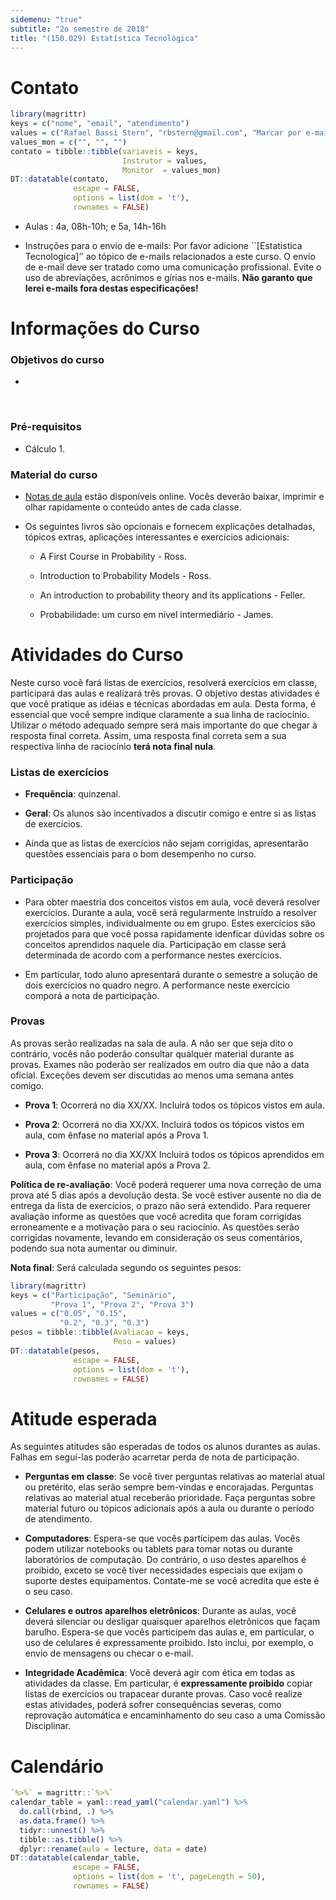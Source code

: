 ```yaml
---
sidemenu: "true"
subtitle: "2o semestre de 2018"
title: "(150.029) Estatística Tecnológica"
---
```


# Contato

```r
library(magrittr)
keys = c("nome", "email", "atendimento")
values = c("Rafael Bassi Stern", "rbstern@gmail.com", "Marcar por e-mail")
values_mon = c("", "", "")
contato = tibble::tibble(variaveis = keys,
                         Instrutor = values,
                         Monitor  = values_mon)
DT::datatable(contato,
              escape = FALSE,
              options = list(dom = 't'),
              rownames = FALSE)
```

- Aulas : 4a, 08h-10h; e 5a, 14h-16h

- Instruções para o envio de e-mails: 
Por favor adicione ``[Estatistica Tecnologica]'' ao 
tópico de e-mails relacionados a este curso.
O envio de e-mail deve ser tratado como uma comunicação profissional.
Evite o uso de abreviações, acrônimos e gírias nos e-mails.
**Não garanto que lerei e-mails fora destas especificações!** 

# Informações do Curso

### Objetivos do curso

- 

<br/>

### Pré-requisitos

- Cálculo 1.

### Material do curso

- [Notas de aula](https://www.overleaf.com/read/fjdsbxwydcnf) estão 
  disponíveis online. Vocês deverão baixar, imprimir e
  olhar rapidamente o conteúdo antes de cada classe.
  
- Os seguintes livros são opcionais e 
  fornecem explicações detalhadas,
  tópicos extras, aplicações interessantes e
  exercícios adicionais:

    - A First Course in Probability - Ross.

    - Introduction to Probability Models - Ross.

    - An introduction to probability theory and its applications - Feller.

    - Probabilidade: um curso em nível intermediário - James.
								
# Atividades do Curso
								
Neste curso você fará
listas de exercícios, resolverá exercícios em classe,
participará das aulas e realizará três provas.
O objetivo destas atividades é que você pratique
as idéias e técnicas abordadas em aula.
Desta forma, é essencial que você sempre indique claramente
a sua linha de raciocínio.
Utilizar o método adequado sempre será mais importante
do que chegar à resposta final correta. 
Assim, uma resposta final correta
sem a sua respectiva linha de raciocínio
**terá nota final nula**.

### Listas de exercícios

- **Frequência**: quinzenal.

- **Geral**: Os alunos são incentivados a 
discutir comigo e entre si as listas de exercícios.

- Ainda que as listas de exercícios não sejam corrigidas,
apresentarão questões essenciais para o bom desempenho no curso.

### Participação

- Para obter maestria dos conceitos vistos em aula,
você deverá resolver exercícios.
Durante a aula, você será regularmente instruído
a resolver exercícios simples, individualmente ou em grupo.
Estes exercícios são projetados para que você possa
rapidamente idenficar dúvidas sobre os conceitos aprendidos naquele dia.
Participação em classe será determinada de acordo com 
a performance nestes exercícios. 

- Em particular, todo aluno apresentará
durante o semestre a solução de 
dois exercícios no quadro negro.
A performance neste exercício comporá a 
nota de participação.

### Provas 

As provas serão realizadas na sala de aula.
A não ser que seja dito o contrário, 
vocês não poderão consultar qualquer material durante as provas.
Exames não poderão ser realizados em outro dia que não a data oficial.
Exceções devem ser discutidas ao menos uma semana antes comigo.

- **Prova 1**: Ocorrerá no dia XX/XX. 
Incluirá todos os tópicos vistos em aula.

- **Prova 2**: Ocorrerá no dia XX/XX. 
Incluirá todos os tópicos vistos em aula,
com ênfase no material após a Prova 1.

- **Prova 3**: Ocorrerá no dia XX/XX
Incluirá todos os tópicos aprendidos em aula,
com ênfase no material após a Prova 2.

**Política de re-avaliação**: Você poderá requerer uma nova correção
de uma prova até 5 dias após a devolução desta.
Se você estiver ausente no dia de entrega da lista de exercícios, 
o prazo não será extendido.
Para requerer avaliação informe as questões que 
você acredita que foram corrigidas erroneamente e 
a motivação para o seu raciocínio.
As questões serão corrigidas novamente, 
levando em consideração os seus comentários, 
podendo sua nota aumentar ou diminuir.

**Nota final**: Será calculada segundo os seguintes pesos:

```r
library(magrittr)
keys = c("Participação", "Seminário",
         "Prova 1", "Prova 2", "Prova 3")
values = c("0.05", "0.15", 
           "0.2", "0.3", "0.3")
pesos = tibble::tibble(Avaliacao = keys, 
                       Peso = values)
DT::datatable(pesos,
              escape = FALSE,
              options = list(dom = 't'),
              rownames = FALSE)
```

# Atitude esperada

As seguintes atitudes são esperadas de todos os alunos durantes as aulas.
Falhas em seguí-las poderão acarretar perda de nota de participação.

- **Perguntas em classe**: 
Se você tiver perguntas relativas ao material atual ou pretérito,
elas serão sempre bem-vindas e encorajadas. 
Perguntas relativas ao material atual receberão prioridade.
Faça perguntas sobre material futuro ou 
tópicos adicionais após a aula ou durante o período de atendimento.

- **Computadores**: Espera-se que vocês participem das aulas.
Vocês podem utilizar notebooks ou tablets para 
tomar notas ou durante laboratórios de computação.
Do contrário, o uso destes aparelhos é proibido, 
exceto se você tiver necessidades especiais que 
exijam o suporte destes equipamentos.
Contate-me se você acredita que este é o seu caso.

- **Celulares e outros aparelhos eletrônicos**: 
Durante as aulas, você deverá silenciar ou desligar 
quaisquer aparelhos eletrônicos que façam barulho.
Espera-se que vocês participem das aulas e, 
em particular, o uso de celulares é expressamente proibido.
Isto inclui, por exemplo, o envio de mensagens ou checar o e-mail.

- **Integridade Acadêmica**:
Você deverá agir com ética em todas as atividades da classe.
Em particular, é **expressamente proibido** 
copiar listas de exercícios ou trapacear durante provas. 
Caso você realize estas atividades, poderá sofrer consequências severas,
como reprovação automática e encaminhamento do seu caso a uma Comissão Disciplinar.

# Calendário

```r
`%>%` = magrittr::`%>%`
calendar_table = yaml::read_yaml("calendar.yaml") %>% 
  do.call(rbind, .) %>% 
  as.data.frame() %>% 
  tidyr::unnest() %>%
  tibble::as.tibble() %>%
  dplyr::rename(aula = lecture, data = date)
DT::datatable(calendar_table,
              escape = FALSE,
              options = list(dom = 't', pageLength = 50),
              rownames = FALSE)
```
